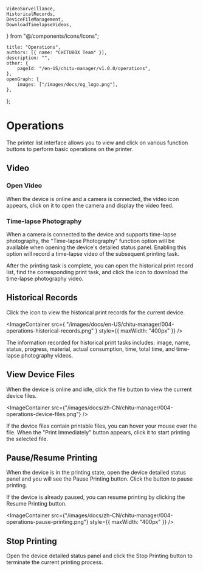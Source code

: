 	VideoSurveillance,
	HistoricalRecords,
	DeviceFileManagement,
	DownloadTimelapseVideos,
} from "@/components/icons/Icons";

	title: "Operations",
	authors: [{ name: "CHITUBOX Team" }],
	description: "",
	other: {
		pageId: "/en-US/chitu-manager/v1.0.0/operations",
	},
	openGraph: {
		images: ["/images/docs/og_logo.png"],
	},
};

# Operations

The printer list interface allows you to view and click on various function buttons to perform basic operations on the printer.

## Video

### Open Video

When the device is online and a camera is connected, the <VideoSurveillance /> video icon appears, click on it to open the camera and display the video feed.

### Time-lapse Photography

When a camera is connected to the device and supports time-lapse photography, the "Time-lapse Photography" function option will be available when opening the device's <NextLink href="/en-US/chitu-manager/latest/ui-and-features/printer-list#detailed-status">detailed status</NextLink> panel. Enabling this option will record a time-lapse video of the subsequent printing task.

After the printing task is complete, you can open the historical print record list, find the corresponding print task, and click the <DownloadTimelapseVideos /> icon to download the time-lapse photography video.

## Historical Records

Click the <HistoricalRecords/> icon to view the historical print records for the current device.

<ImageContainer
	src={
		"/images/docs/en-US/chitu-manager/004-operations-historical-records.png"
	}
	style={{ maxWidth: "400px" }}
/>

The information recorded for historical print tasks includes: image, name, status, progress, material, actual consumption, time, total time, and time-lapse photography videos.

## View Device Files

When the device is online and idle, click the <DeviceFileManagement /> file button to view the current device files.

<ImageContainer
	src={"/images/docs/zh-CN/chitu-manager/004-operations-device-files.png"}
/>

If the device files contain printable files, you can hover your mouse over the file. When the "Print Immediately" button appears, click it to start printing the selected file.

## Pause/Resume Printing

When the device is in the printing state, open the device detailed status panel and you will see the Pause Printing button. Click the button to pause printing.

If the device is already paused, you can resume printing by clicking the Resume Printing button.

<ImageContainer
	src={"/images/docs/zh-CN/chitu-manager/004-operations-pause-printing.png"}
	style={{ maxWidth: "400px" }}
/>

## Stop Printing

Open the device detailed status panel and click the Stop Printing button to terminate the current printing process.
